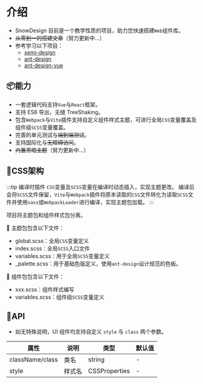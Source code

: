 # 介绍

- SnowDesign 目前是一个教学性质的项目，助力您快速搭建`Web`组件库。
- ~~从零到一的搭建文章~~（努力更新中...）
- 参考学习以下项目：
  - [semi-design](https://github.com/DouyinFE/semi-design)
  - [ant-design](https://github.com/ant-design/ant-design)
  - [ant-design-vue](https://github.com/vueComponent/ant-design-vue)

## 📦能力

- 一套逻辑代码支持`Vue`与`React`框架。
- 支持 ES6 导出，无缝 TreeShaking。
- 包含`Webpack`与`Vite`插件支持自定义组件样式主题，可进行全局`CSS`变量覆盖及组件级`SCSS`变量覆盖。
- 完善的单元测试与~~端到端测试~~。
- 支持国际化与~~无障碍访问~~。
- ~~内置黑暗主题~~（努力更新中...）

## 🚀CSS架构

:::tip 编译时插件
`CSS`变量及`SCSS`变量在编译时动态插入，实现主题更改。
编译后会将`SCSS`文件保留，`Vite`与`Webpack`插件将原本读取的`CSS`文件转化为读取`SCSS`文件并使用`sass`或`WebpackLoader`进行编译，实现主题包加载。
:::

项目将主题包和组件样式包分离。

🍭 主题包包含以下文件：

- global.scss：全局`CSS`变量定义
- index.scss：全局`SCSS`入口文件
- variables.scss：用于全局`SCSS`变量定义
- _palette.scss：用于基础色版定义，使用`ant-design`设计规范的色板。

🍭 组件包包含以下文件：

- xxx.scss：组件样式编写
- variables.scss：组件级`SCSS`变量定义

## 🔧API

- 如无特殊说明，UI 组件均支持自定义 `style` 与 `class` 两个参数。

| 属性              | 说明                                            | 类型                 | 默认值       |
|-----------------|-----------------------------------------------| -------------------- |-----------|
| className/class | 类名                                            | string               | -         |
| style           | 样式名                                           | CSSProperties        | -         |
